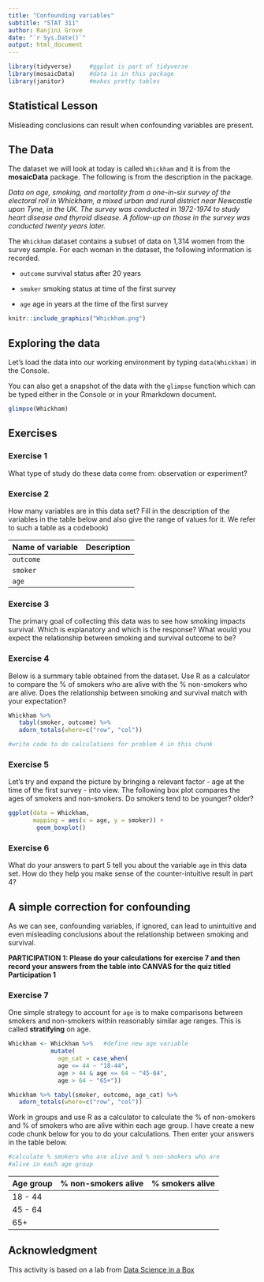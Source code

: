 ```yaml
---
title: "Confounding variables"
subtitle: "STAT 311"
author: Ranjini Grove
date: "`r Sys.Date()`"
output: html_document
---
```


```r

library(tidyverse)     #ggplot is part of tidyverse
library(mosaicData)    #data is in this package
library(janitor)       #makes pretty tables
```


## Statistical Lesson  

Misleading conclusions can result when confounding variables are present. 

## The Data 
 

The dataset we will look at today is called `Whickham` and it is from the **mosaicData** package. The following is from the description in the package.

*Data on age, smoking, and mortality from a one-in-six survey of the electoral roll in Whickham, a mixed urban and rural district near Newcastle upon Tyne, in the UK. The survey was conducted in 1972-1974 to study heart disease and thyroid disease. A follow-up on those in the survey was conducted twenty years later.*

The `Whickham` dataset contains a subset of data on 1,314 women from the survey sample. For each woman in the dataset, the following information is recorded.

 - `outcome` survival status after 20 years
 
 - `smoker` smoking status at time of the first survey
 
 - `age` age in years at the time of the first survey


```r
knitr::include_graphics("Whickham.png")
```


## Exploring the data

Let's load the data into our working environment by typing `data(Whickham)` in the Console. 

You can also get a snapshot of the data with the `glimpse` function which can be typed either in the Console or in your Rmarkdown document.


```r
glimpse(Whickham)
```


## Exercises

### Exercise 1

What type of study do these data come from: observation or experiment? 

### Exercise 2
   
How many variables are in this data set? Fill in the description of the variables in the table below and also give the range of values for it. We refer to such a table as a codebook)

|Name of variable | Description|
|---------------- | -----------|
|`outcome`        |            |
|`smoker`         |            |
|`age`            |            |

  
### Exercise 3

The primary goal of collecting this data was to see how smoking impacts survival. Which is explanatory and which is the response? What would you expect the relationship between smoking and survival outcome to be?

### Exercise 4

Below is a summary table obtained from the dataset. Use R as a calculator to compare the % of smokers who are alive with the % non-smokers who are alive.  Does the relationship between smoking and survival match with your expectation? 

```r
Whickham %>% 
   tabyl(smoker, outcome) %>% 
   adorn_totals(where=c("row", "col")) 


```
   
   

```r
#write code to do calculations for problem 4 in this chunk

```


### Exercise 5

Let's try and expand the picture by bringing a relevant factor - age at the time of the first survey - into view. The following box plot compares the ages of smokers and non-smokers. Do smokers tend to be younger? older?


```r

ggplot(data = Whickham, 
       mapping = aes(x = age, y = smoker)) + 
        geom_boxplot()

```


### Exercise 6

What do your answers to part 5 tell you about the variable `age` in this data set. How do they help you make sense of the counter-intuitive result in part 4?
 
  
  
## A simple correction for confounding

As we can see, confounding variables, if ignored, can lead to unintuitive and even misleading conclusions about the relationship between smoking and survival. 

**PARTICIPATION 1: Please do your calculations for exercise 7 and then record your answers from the table into CANVAS for the quiz titled Participation 1**

### Exercise 7

One simple strategy to account for `age`  is to make comparisons between smokers and non-smokers within reasonably similar age ranges. This is called **stratifying** on age.


```r

Whickham <- Whickham %>%   #define new age variable
            mutate(
              age_cat = case_when(
              age <= 44 ~ "18-44",
              age > 44 & age <= 64 ~ "45-64",
              age > 64 ~ "65+"))

Whickham %>% tabyl(smoker, outcome, age_cat) %>%
   adorn_totals(where=c("row", "col"))

```

Work in groups and use R as a calculator to calculate the % of non-smokers and % of smokers who are alive within each age group. I have create a new code chunk below for you to do your calculations. Then enter your answers in the table below.

```r
#calculate % smokers who are alive and % non-smokers who are 
#alive in each age group

```


|Age group | % non-smokers alive | % smokers alive|
|----------|---------------------|----------------|
|18 - 44   |                     |                |
|45 - 64   |                     |                |
|65+       |                     |                |




## Acknowledgment 

This activity is based on a lab from [Data Science in a Box](https://datasciencebox.org/)